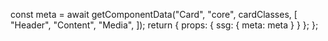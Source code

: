



  const meta = await getComponentData("Card", "core", cardClasses, [
    "Header",
    "Content",
    "Media",
  ]);
  return { props: { ssg: { meta: meta } } };
};

<Description />

<Page />
